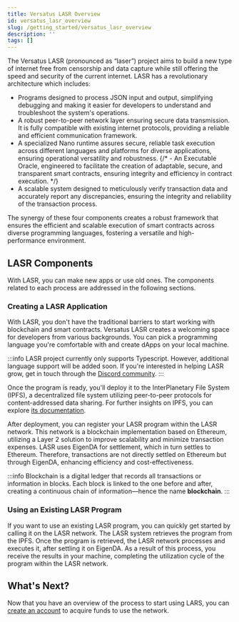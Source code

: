 ```yaml
---
title: Versatus LASR Overview
id: versatus_lasr_overview
slug: /getting_started/versatus_lasr_overview
description: ''
tags: []
---
```


The Versatus LASR (pronounced as “laser”) project aims to build a new type of internet free from censorship and data capture while still offering the speed and security of the current internet. LASR has a revolutionary architecture which includes:

- Programs designed to process JSON input and output, simplifying debugging and making it easier for developers to understand and troubleshoot the system's operations.
- A robust peer-to-peer network layer ensuring secure data transmission. It is fully compatible with existing internet protocols, providing a reliable and efficient communication framework.
- A specialized Nano runtime assures secure, reliable task execution across different languages and platforms for diverse applications, ensuring operational versatility and robustness.
{/* - An Executable Oracle, engineered to facilitate the creation of adaptable, secure, and transparent smart contracts, ensuring integrity and efficiency in contract execution. */}
- A scalable system designed to meticulously verify transaction data and accurately report any discrepancies, ensuring the integrity and reliability of the transaction process.

The synergy of these four components creates a robust framework that ensures the efficient and scalable execution of smart contracts across diverse programming languages, fostering a versatile and high-performance environment.

## LASR Components

With LASR, you can make new apps or use old ones. The components related to each process are addressed in the following sections.

### Creating a LASR Application

With LASR, you don't have the traditional barriers to start working with blockchain and smart contracts. Versatus LASR creates a welcoming space for developers from various backgrounds. You can pick a programming language you're comfortable with and create dApps on your local machine.

:::info
  LASR project currently only supports Typescript. However, additional language support will be added soon. If you're interested in helping LASR grow, get in touch through the [Discord community](https://discord.gg/versatus). 
:::

Once the program is ready, you'll deploy it to the InterPlanetary File System (IPFS), a decentralized file system utilizing peer-to-peer protocols for content-addressed data sharing. For further insights on IPFS, you can explore [its documentation](https://docs.ipfs.tech/). 

After deployment, you can register your LASR program within the LASR network. This network is a blockchain implementation based on Ethereum, utilizing a Layer 2 solution to improve scalability and minimize transaction expenses. LASR uses EigenDA for settlement, which in turn settles to Ethereum. Therefore, transactions are not directly settled on Ethereum but through EigenDA, enhancing efficiency and cost-effectiveness.

:::info
  Blockchain is a digital ledger that records all transactions or information in blocks. Each block is linked to the one before and after, creating a continuous chain of information—hence the name **blockchain**. 
:::

### Using an Existing LASR Program

If you want to use an existing LASR program, you can quickly get started by calling it on the LASR network. The LASR system retrieves the program from the IPFS. Once the program is retrieved, the LASR network processes and executes it, after settling it on EigenDA. As a result of this process, you receive the results in your machine, completing the utilization cycle of the program within the LASR network.

## What's Next?

Now that you have an overview of the process to start using LARS, you can [create an account](/getting_started/creating_an_account) to acquire funds to use the network.